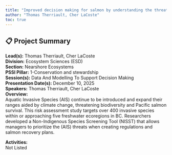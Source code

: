 ```yaml
---
title: "Improved decision making for salmon by understanding the threats of freshwater Aquatic Invasive Species both now and in the future"
author: "Thomas Therriault, Cher LaCoste"
toc: true
---
```


## 📋 Project Summary

**Lead(s):** Thomas Therriault, Cher LaCoste  
**Division:** Ecosystem Sciences (ESD)  
**Section:** Nearshore Ecosystems  
**PSSI Pillar:** 1-Conservation and stewardship  
**Session(s):** Data And Modelling To Support Decision Making  
**Presentation Date(s):** December 10, 2025  
**Speakers:** Thomas Therriault, Cher LaCoste  
**Overview:**  
Aquatic Invasive Species (AIS) continue to be introduced and expand their ranges aided by climate change, threatening biodiversity and Pacific salmon survival. This risk assessment study targets over 400 invasive species within or approaching five freshwater ecoregions in BC. Researchers developed a Non-Indigenous Species Screening Tool (NISST) that allows managers to prioritize the (AIS) threats when creating regulations and salmon recovery plans.   

**Activities:**  
Not Listed

